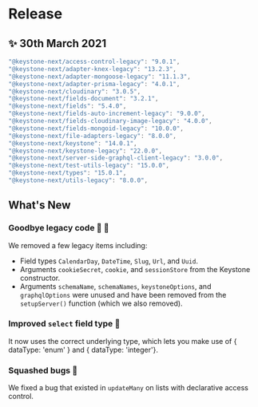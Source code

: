
# Release

## ✨ 30th March 2021

```typescript
"@keystone-next/access-control-legacy": "9.0.1",
"@keystone-next/adapter-knex-legacy": "13.2.3",
"@keystone-next/adapter-mongoose-legacy": "11.1.3",
"@keystone-next/adapter-prisma-legacy": "4.0.1",
"@keystone-next/cloudinary": "3.0.5",
"@keystone-next/fields-document": "3.2.1",
"@keystone-next/fields": "5.4.0",
"@keystone-next/fields-auto-increment-legacy": "9.0.0",
"@keystone-next/fields-cloudinary-image-legacy": "4.0.0",
"@keystone-next/fields-mongoid-legacy": "10.0.0",
"@keystone-next/file-adapters-legacy": "8.0.0",
"@keystone-next/keystone": "14.0.1",
"@keystone-next/keystone-legacy": "22.0.0",
"@keystone-next/server-side-graphql-client-legacy": "3.0.0",
"@keystone-next/test-utils-legacy": "15.0.0",
"@keystone-next/types": "15.0.1",
"@keystone-next/utils-legacy": "8.0.0",
```

## What's New

### Goodbye legacy code 👋 🌇

We removed a few legacy items including:

- Field types `CalendarDay`, `DateTime`, `Slug`, `Url`, and `Uuid`.
- Arguments `cookieSecret`, `cookie`, and `sessionStore` from the Keystone constructor.
- Arguments `schemaName`, `schemaNames`, `keystoneOptions`, and `graphqlOptions` were unused and have been removed from the `setupServer()` function (which we also removed).

### Improved `select` field type 🔽

It now uses the correct underlying type, which lets you make use of { dataType: 'enum' } and { dataType: 'integer'}.

### Squashed bugs 🐛

We fixed a bug that existed in `updateMany` on lists with declarative access control.
